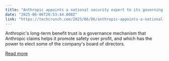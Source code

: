 ```yaml
---
title: "Anthropic appoints a national security expert to its governing trust"
date: "2025-06-06T20:53:44.000Z"
link: "https://techcrunch.com/2025/06/06/anthropic-appoints-a-national-security-expert-to-its-governing-trust/"
---
```


Anthropic's long-term benefit trust is a governance mechanism that Anthropic claims helps it promote safety over profit, and which has the power to elect some of the company's board of directors.

[Read more](https://techcrunch.com/2025/06/06/anthropic-appoints-a-national-security-expert-to-its-governing-trust/)

